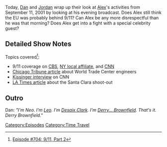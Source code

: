 {{Episode
    | title           = 9/11, Part 2
    | caption         = [https://knowledgefight.libsyn.com/704-911-part-2 Listen to this episode on Libsyn]
    | episodeNumber   = 704
    | length          = 02:22:21
    | airDate         = July 20, 2022
    | coverageDate    = September 11, 2001
    | episodeType     = [[:Category:Time Travel|Time Travel]]
    | previousEpisode = [[703: 9/11, Part 1]]
    | nextEpisode     = [[705: The Knowledge Fight Battle Kitchen]]
}}

{{Stub}}

Today, [[Dan Friesen|Dan]] and [[Jordan Holmes|Jordan]] wrap up their look at [[Alex Jones|Alex]]'s activities from September 11, 2001 by looking at his evening broadcast.  Does Alex still think the EU was probably behind 9/11?  Can Alex be any more disrespectful than he was that morning?  Does Alex get into a fight with a special celebrity guest?

==Detailed Show Notes==

Topics covered<ref>[https://knowledgefight.com/research/2022/7/19/episode-704-911-part-2 Episode #704: 9/11, Part 2]</ref>:

*9/11 coverage on [https://www.youtube.com/watch?v=iOohG8YQYto CBS], [https://www.youtube.com/watch?v=gmLoSt9qFKg NY local affiliate], and [https://www.youtube.com/watch?v=CcpzBDTbniE CNN]
*[https://www.chicagotribune.com/nation-world/sns-worldtrade-engineers-story.html Chicago Tribune article] about World Trade Center engineers
*[https://www.youtube.com/watch?v=8r3H3yf3UIE Kissinger interview] on CNN
*[https://www.latimes.com/archives/la-xpm-2001-dec-16-me-15382-story.html LA Times article] about the Santa Clara shoot-out

==Outro==
Dan: ''"I'm Neo. I'm [[leo Zagami|Leo]]. I'm [[Desaix Clark]]. I'm [[Derry Brownfield|Derry... Brownfield]]. That's it. Derry Brownfield."''

[[Category:Episodes]]
[[Category:Time Travel]]